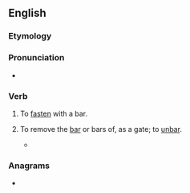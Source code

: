 ==English==

===Etymology===
{{prefix|en|up|bar}}

===Pronunciation===
* {{IPA|en|/ʌpˈbɑː(ɹ)/}}

===Verb===
{{en-verb|++}}

# {{lb|en|transitive|rare}} To [[fasten]] with a bar.
# {{lb|en|transitive|obsolete}} To remove the [[bar]] or bars of, as a gate; to [[unbar]].
#* {{RQ:Spenser Fairy|4|9|passage=He running down , the gate to him '''upbar'd'''}}

===Anagrams===
* {{anagrams|en|a=abpru|bar up}}